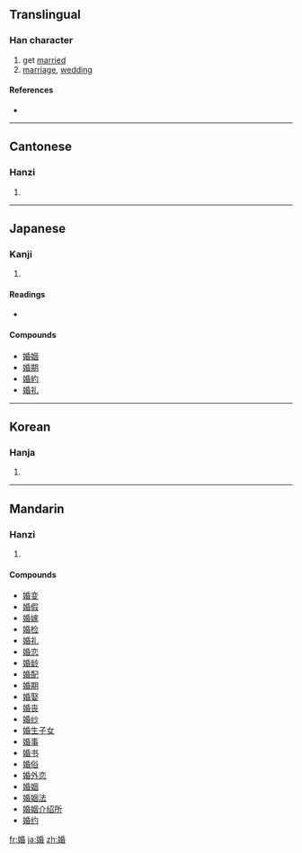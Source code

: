 ==Translingual==

===Han character===
{{Han char|rn=38|rad=女|as=08|sn=11|four=4246<sub>4</sub>|canj=女竹心日 (VHPA)}}

# get [[marry|married]]
# [[marriage]], [[wedding]]

====References====
* {{Han ref|kx=0264.340|dkj=06418|hdz=21060.110|uh=5A5A|ud=23130|bh=B142|bd=45378}}

----

==Cantonese==

===Hanzi===
{{yue-hanzi|jyut=|y=fan1}}

# {{defn|Cantonese}}

----

==Japanese==

===Kanji===
{{ja-kanji|grade=c|rs=女08}}

# {{defn|Japanese}}

====Readings====
* {{ja-readings|on=[[こん]] (kon)|kun=[[えんぐみ]] (engumi)}}

====Compounds====
* [[婚姻]]
* [[婚期]]
* [[婚約]]
* [[婚礼]]

----

==Korean==

===Hanja===
{{ko-hanja|hangeul=혼|rv=hon|mr=hon}}

# {{defn|Korean}}

----

==Mandarin==

===Hanzi===
{{cmn-hanzi|pin=[[hūn]] ([[hun1]])|wg=hun<sup>1</sup>}}

# {{defn|Mandarin}}

====Compounds====
* [[婚变]]
* [[婚假]]
* [[婚嫁]]
* [[婚检]]
* [[婚礼]]
* [[婚恋]]
* [[婚龄]]
* [[婚配]]
* [[婚期]]
* [[婚娶]]
* [[婚丧]]
* [[婚纱]]
* [[婚生子女]]
* [[婚事]]
* [[婚书]]
* [[婚俗]]
* [[婚外恋]]
* [[婚姻]]
* [[婚姻法]]
* [[婚姻介绍所]]
* [[婚约]]

[[fr:婚]]
[[ja:婚]]
[[zh:婚]]